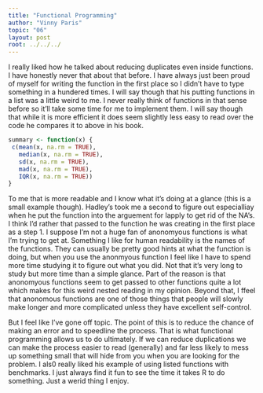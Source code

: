 ```yaml
---
title: "Functional Programming"
author: "Vinny Paris"
topic: "06"
layout: post
root: ../../../
---
```


I really liked how he talked about reducing duplicates even inside functions. I have honestly never that about that before. I have always just been proud of myself for writing the function in the first place so I didn't have to type something in a hundered times. I will say though that his putting functions in a list was a little weird to me. I never really think of functions in that sense before so it'll take some time for me to implement them. I will say though that while it is more efficient it does seem slightly less easy to read over the code he compares it to above in his book. 

```r
summary <- function(x) {
 c(mean(x, na.rm = TRUE),
   median(x, na.rm = TRUE),
   sd(x, na.rm = TRUE),
   mad(x, na.rm = TRUE),
   IQR(x, na.rm = TRUE))
}
```

To me that is  more readable and I know what it's doing at a glance (this is a small example though). Hadley's took me a second to figure out especialliay when he put the function into the arguement for lapply to get rid of the NA's. I think I'd rather that passed to the function he was creating in the first place as a step 1. I suppose I'm not a huge fan of anonomyous functions is what I'm trying to get at. Something I like for human readability is the names of the functions. They can usually be pretty good hints at what the function is doing, but when you use the anonmyous function I feel like I have to spend more time studying it to figure out what you did. Not that it's very long to study but more time than a simple glance. Part of the reason is that anonomyous functions seem to get passed to other functions quite a lot which makes for this weird nested reading in my opinion. Beyond that, I ffeel that anonomous functions are one of those things that people will slowly make longer and more complicated unless they have excellent self-control. 

But I feel like I've gone off topic. The point of this is to reduce the chance of making an error and to speedline the process. That is what functional programming allows us to do ultimately. If we can reduce duplications we can make the process easier to read (generally) and far less likely to mess up something small that will hide from you when you are looking for the problem. I als0 really liked his example of using listed functions with benchmarks. I just always find it fun to see the time it takes R to do something. Just a werid thing I enjoy. 
